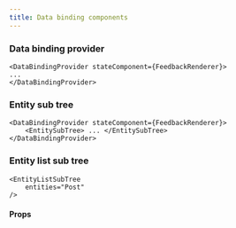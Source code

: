 ```yaml
---
title: Data binding components
---
```



### Data binding provider

```tsx
<DataBindingProvider stateComponent={FeedbackRenderer}>
...
</DataBindingProvider>
```

### Entity sub tree

```tsx
<DataBindingProvider stateComponent={FeedbackRenderer}>
    <EntitySubTree> ... </EntitySubTree>
</DataBindingProvider>
```

### Entity list sub tree

```tsx
<EntityListSubTree
    entities="Post"
/>
```

#### Props

<PropsTable required>
  <SharedProps.entities required />
</PropsTable>
